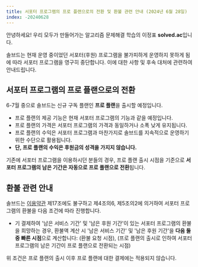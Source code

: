 ```yaml
---
title: 서포터 프로그램의 프로 플랜으로의 전환 및 환불 관련 안내 (2024년 6월 28일)
index: -20240628
---
```


안녕하세요! 우리 모두가 만들어가는 알고리즘 문제해결 학습의 이정표 **solved.ac**입니다.

솔브드는 현재 운영 중이었던 서포터(후원) 프로그램을 불가피하게 운영하지 못하게 됨에 따라 서포터 프로그램을 영구히 중단합니다.
이에 대한 사항 및 후속 대처에 관련하여 안내드립니다.

## 서포터 프로그램의 프로 플랜으로의 전환

6-7월 중으로 솔브드는 신규 구독 플랜인 **프로 플랜**을 출시할 예정입니다.

- 프로 플랜의 제공 기능은 현재 서포터 프로그램의 기능과 같을 예정입니다.
- 프로 플랜의 가격은 서포터 프로그램의 가격과 동일하거나 소폭 낮게 유지됩니다.
- 프로 플랜의 수익은 서포터 프로그램과 마찬가지로 솔브드를 지속적으로 운영하기 위한 수단으로 활용됩니다.
- **단, 프로 플랜의 수익은 후원금의 성격을 가지지 않습니다.**

기존에 서포터 프로그램을 이용하시던 분들의 경우, 프로 플랜 출시 시점을 기준으로 **서포터 프로그램의 남은 기간은 자동으로 프로 플랜으로 전환**됩니다.

## 환불 관련 안내

솔브드는 [이용약관](https://solved.ac/tos) 제17조에도 불구하고 제4조의6, 제5조의2에 의거하여 서포터 프로그램의 환불을 다음 조건에 따라 진행합니다.

- 기 결제하여 '남은 서비스 기간' 및 '남은 후원 기간'이 있는 서포터 프로그램의 환불을 희망하는 경우,
  환불액 계산 시 '남은 서비스 기간' 및 '남은 후원 기간'을 **다음 둘 중 빠른 시점**으로 계산합니다:
  (환불 요청 시점), (프로 플랜의 출시로 인하여 서포터 프로그램의 남은 기간이 프로 플랜으로 전환되는 시점)

위 조건은 프로 플랜의 출시 이후 프로 플랜에 대한 결제에는 적용되지 않습니다.